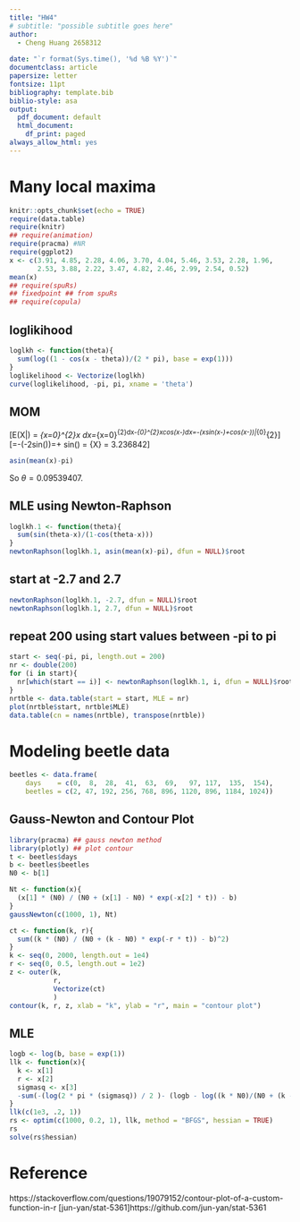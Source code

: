```yaml
---
title: "HW4"
# subtitle: "possible subtitle goes here"
author:
  - Cheng Huang 2658312
    
date: "`r format(Sys.time(), '%d %B %Y')`"
documentclass: article
papersize: letter
fontsize: 11pt
bibliography: template.bib
biblio-style: asa
output:
  pdf_document: default
  html_document:
    df_print: paged
always_allow_html: yes
---
```


# Many local maxima {#sec:P1}
```r
knitr::opts_chunk$set(echo = TRUE) 
require(data.table)
require(knitr)
## require(animation)
require(pracma) #NR
require(ggplot2)
x <- c(3.91, 4.85, 2.28, 4.06, 3.70, 4.04, 5.46, 3.53, 2.28, 1.96,
       2.53, 3.88, 2.22, 3.47, 4.82, 2.46, 2.99, 2.54, 0.52)
mean(x)
## require(spuRs)  
## fixedpoint ## from spuRs
## require(copula)
```
## loglikihood
```r
loglkh <- function(theta){
  sum(log((1 - cos(x - theta))/(2 * pi), base = exp(1)))
}
loglikelihood <- Vectorize(loglkh)
curve(loglikelihood, -pi, pi, xname = 'theta')
```

## MOM
\[E(X|\theta) = \int_{x=0}^{2\pi}\frac{1-cos(x-\theta)}{2\pi}x dx=\int_{x=0}^{2\pi}\frac{x}{2\pi}dx-\frac{1}{2\pi}\int_{0}^{2\pi}xcos(x-\theta)dx=\pi-\frac{1}{2\pi}(xsin(x-\theta)+cos(x-\theta))|_{0}^{2\pi}\]
\[=\pi-\frac{1}{2\pi}(-2\pi sin(\theta))=\pi + sin(\theta) = \bar{X} = 3.236842\]
```r
asin(mean(x)-pi)
```

So $\theta = 0.09539407$.

## MLE using Newton-Raphson
```r
loglkh.1 <- function(theta){
  sum(sin(theta-x)/(1-cos(theta-x)))
}
newtonRaphson(loglkh.1, asin(mean(x)-pi), dfun = NULL)$root

```
## start at -2.7 and 2.7
```r
newtonRaphson(loglkh.1, -2.7, dfun = NULL)$root
newtonRaphson(loglkh.1, 2.7, dfun = NULL)$root

```

## repeat 200 using start values between -pi to pi
```r
start <- seq(-pi, pi, length.out = 200)
nr <- double(200)
for (i in start){
  nr[which(start == i)] <- newtonRaphson(loglkh.1, i, dfun = NULL)$root
}
nrtble <- data.table(start = start, MLE = nr)
plot(nrtble$start, nrtble$MLE)
data.table(cn = names(nrtble), transpose(nrtble))
```
# Modeling beetle data
```r
beetles <- data.frame(
    days    = c(0,  8,  28,  41,  63,  69,   97, 117,  135,  154),
    beetles = c(2, 47, 192, 256, 768, 896, 1120, 896, 1184, 1024))
```
## Gauss-Newton and Contour Plot
```r
library(pracma) ## gauss newton method
library(plotly) ## plot contour
t <- beetles$days
b <- beetles$beetles
N0 <- b[1]

Nt <- function(x){
  (x[1] * (N0) / (N0 + (x[1] - N0) * exp(-x[2] * t)) - b)
}
gaussNewton(c(1000, 1), Nt)

ct <- function(k, r){
  sum((k * (N0) / (N0 + (k - N0) * exp(-r * t)) - b)^2)
}
k <- seq(0, 2000, length.out = 1e4)
r <- seq(0, 0.5, length.out = 1e2)
z <- outer(k,
           r,
           Vectorize(ct)
           )
contour(k, r, z, xlab = "k", ylab = "r", main = "contour plot")

```
## MLE
```r
logb <- log(b, base = exp(1))
llk <- function(x){
  k <- x[1]
  r <- x[2]
  sigmasq <- x[3]
  -sum(-(log(2 * pi * (sigmasq)) / 2 )- (logb - log((k * N0)/(N0 + (k - N0) * exp(-r * t)))) ^ 2 / (2 * (sigmasq)))
}
llk(c(1e3, .2, 1))
rs <- optim(c(1000, 0.2, 1), llk, method = "BFGS", hessian = TRUE)
rs
solve(rs$hessian)
```
# Reference {-}

https://stackoverflow.com/questions/19079152/contour-plot-of-a-custom-function-in-r
[jun-yan/stat-5361]https://github.com/jun-yan/stat-5361 \

